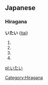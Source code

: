 ==Japanese==
===Hiragana===
'''いたい''' ([[itai]])
# {{japdef|痛い|[[painful]]}}
# {{japdef|遺体|[[remains]], [[corpse]]}}
# {{japdef|異体|[[variant]] form}}
# {{japdef|衣帯|[[garment]]s}}

[[Category:Hiragana]]

[[pl:いたい]]